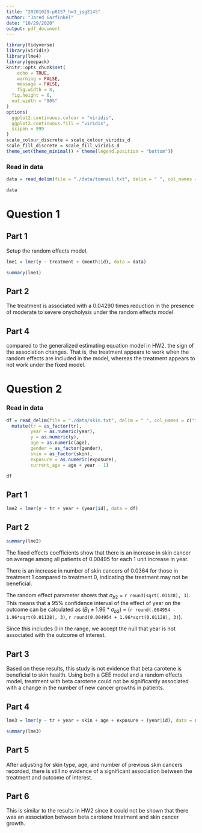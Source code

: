 ```yaml
---
title: "20201029-p8157_hw3_jsg2145"
author: "Jared Garfinkel"
date: "10/29/2020"
output: pdf_document
---
```


```r
library(tidyverse)
library(viridis)
library(lme4)
library(geepack)
knitr::opts_chunk$set(
	echo = TRUE,
	warning = FALSE,
	message = FALSE,
	fig.width = 8, 
  fig.height = 6,
  out.width = "90%"
)
options(
  ggplot2.continuous.colour = "viridis",
  ggplot2.continuous.fill = "viridis",
  scipen = 999
)
scale_colour_discrete = scale_colour_viridis_d
scale_fill_discrete = scale_fill_viridis_d
theme_set(theme_minimal() + theme(legend.position = "bottom"))
```

### Read in data

```r
data = read_delim(file = "./data/toenail.txt", delim = " ", col_names = c("id", "y", "treatment", "month", "visit"), skip = 1)

data
```

# Question 1

## Part 1

Setup the random effects model.

```r
lme1 = lmer(y ~ treatment + (month|id), data = data)

summary(lme1)
```
## Part 2

The treatment is associated with a 0.04290 times reduction in the presence of moderate to severe onycholysis under the random effects model 

## Part 4

compared to the generalized estimating equation model in HW2, the sign of the association changes. That is, the treatment appears to work when the random effects are included in the model, whereas the treatment appears to not work under the fixed model.

# Question 2

### Read in data

```r
df = read_delim(file = "./data/skin.txt", delim = " ", col_names = c("id", "center", "age", "skin", "gender", "exposure", "y", "tr", "year"), skip = 1) %>% 
  mutate(tr = as_factor(tr),
         year = as.numeric(year),
         y = as.numeric(y),
         age = as.numeric(age),
         gender = as_factor(gender),
         skin = as_factor(skin),
         exposure = as.numeric(exposure),
         current_age = age + year - 1)

df
```

## Part 1

```r
lme2 = lmer(y ~ tr + year + (year|id), data = df)
```

## Part 2

```r
summary(lme2)
```

The fixed effects coefficients show that there is an increase in skin cancer on average among all patients of 0.00495 for each 1 unit increase in year.

There is an increase in number of skin cancers of 0.0364 for those in treatment 1 compared to treatment 0, indicating the treatment may not be beneficial.

The random effect parameter shows that $\sigma_{b2}$ = `r round(sqrt(.01128), 3)`. This means that a 95% confidence interval of the effect of year on the outcome can be calculated as ($B_1 \pm 1.96 * \sigma_{b2}$) = (`r round(.004954 - 1.96*sqrt(0.01128), 3)`, `r round(0.004954 + 1.96*sqrt(0.01128), 3)`). 

Since this includes 0 in the range, we accept the null that year is not associated with the outcome of interest.

## Part 3

Based on these results, this study is not evidence that beta carotene is beneficial to skin health. Using both a GEE model and a random effects model, treatment with beta carotene could not be significantly associated with a change in the number of new cancer growths in patients.

## Part 4

```r
lme3 = lmer(y ~ tr + year + skin + age + exposure + (year|id), data = df)
```

```r
summary(lme3)
```

## Part 5

After adjusting for skin type, age, and number of previous skin cancers recorded, there is still no evidence of a significant association between the treatment and outcome of interest. 

## Part 6

This is similar to the results in HW2 since it could not be shown that there was an association between beta carotene treatment and skin cancer growth.
